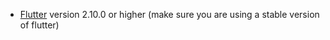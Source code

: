 - [Flutter](https://flutter.dev/docs/get-started/install) version 2.10.0 or higher (make sure you are using a stable version of flutter)
